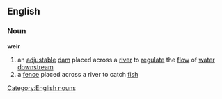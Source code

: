 ==English==
===Noun===
'''weir'''
#an [[adjustable]] [[dam]] placed across a [[river]] to [[regulate]] the [[flow]] of [[water]] [[downstream]]
#a [[fence]] placed across a river to catch [[fish]]
[[Category:English nouns]]